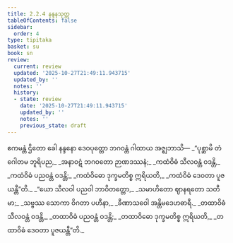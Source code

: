 ```yaml
---
title: 2.2.4 နန္ဒနသုတ္တ
tableOfContents: false
sidebar:
  order: 4
type: tipitaka
basket: su
book: sn
review:
  current: review
  updated: '2025-10-27T21:49:11.943715'
  updated_by: ''
  notes: ''
  history:
  - state: review
    date: '2025-10-27T21:49:11.943715'
    updated_by: ''
    notes: ''
    previous_state: draft
---
```



<ReviewStatus review={frontmatter.review} showDetails={true} />

<HypothesisAnnotation frontmatter={frontmatter} />

<DynamicBreadcrumb />

<Division number="95" book="sn" e="ch" v="18" p="295">

<Paragraph number="438" book="sn">
ဧကမန္တံ ဌိတော ခေါ နန္ဒနော ဒေဝပုတ္တော ဘဂဝန္တံ ဂါထာယ အဇ္ဈဘာသိ—
</Paragraph>

<Paragraph number="439" type="verses" book="sn">
_“ပုစ္ဆာမိ တံ ဂေါတမ ဘူရိပည,_  
_အနာဝဋံ ဘဂဝတော ဉာဏဒဿနံ;_  
_ကထံဝိဓံ သီလဝန္တံ ဝဒန္တိ,_  
_ကထံဝိဓံ ပညဝန္တံ ဝဒန္တိ;_  
_ကထံဝိဓော ဒုက္ခမတိစ္စ ဣရိယတိ,_  
_ကထံဝိဓံ ဒေဝတာ ပူဇယန္တီ”တိ._  

</Paragraph>

<Paragraph number="440" type="verses" book="sn">
_“ယော သီလဝါ ပညဝါ ဘာဝိတတ္တော,_  
_သမာဟိတော ဈာနရတော သတီမာ;_  
_သဗ္ဗဿ သောကာ ဝိဂတာ ပဟီနာ,_  
_ခီဏာသဝေါ အန္တိမဒေဟဓာရီ._  

</Paragraph>

<Paragraph number="441" type="verses" book="sn">
_တထာဝိဓံ သီလဝန္တံ ဝဒန္တိ,_  
_တထာဝိဓံ ပညဝန္တံ ဝဒန္တိ;_  
_တထာဝိဓော ဒုက္ခမတိစ္စ ဣရိယတိ,_  
_တထာဝိဓံ ဒေဝတာ ပူဇယန္တီ”တိ._
</Paragraph>
</Division>